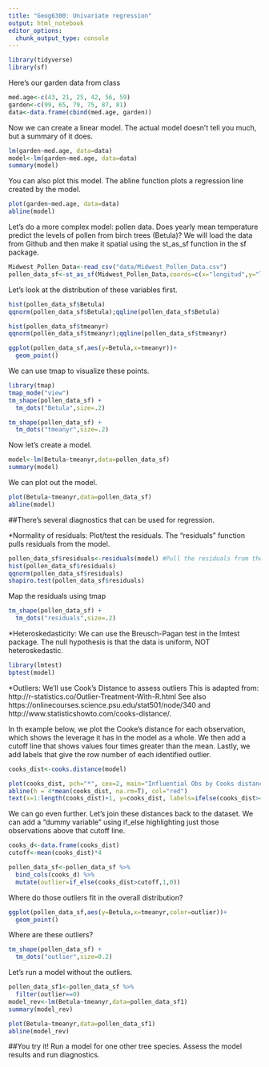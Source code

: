 ```yaml
---
title: "Geog6300: Univariate regression"
output: html_notebook
editor_options: 
  chunk_output_type: console
---
```


```r
library(tidyverse)
library(sf)
```


Here's our garden data from class
```r
med.age<-c(43, 21, 25, 42, 56, 59)
garden<-c(99, 65, 79, 75, 87, 81)
data<-data.frame(cbind(med.age, garden))
```

Now we can create a linear model. The actual model doesn't tell you much, but a summary of it does.
```r
lm(garden~med.age, data=data) 
model<-lm(garden~med.age, data=data)
summary(model)
```

You can also plot this model. The abline function plots a regression line created by the model.
```r
plot(garden~med.age, data=data)
abline(model) 
```

Let's do a more complex model: pollen data. Does yearly mean temperature predict the levels of pollen from birch trees (Betula)? We will load the data from Github and then make it spatial using the st_as_sf function in the sf package.

```r
Midwest_Pollen_Data<-read_csv("data/Midwest_Pollen_Data.csv")
pollen_data_sf<-st_as_sf(Midwest_Pollen_Data,coords=c(x="longitud",y="latitude"),crs=4326)
```

Let's look at the distribution of these variables first.
```r
hist(pollen_data_sf$Betula)
qqnorm(pollen_data_sf$Betula);qqline(pollen_data_sf$Betula)

hist(pollen_data_sf$tmeanyr)
qqnorm(pollen_data_sf$tmeanyr);qqline(pollen_data_sf$tmeanyr)

ggplot(pollen_data_sf,aes(y=Betula,x=tmeanyr))+
  geom_point()
```

We can use tmap to visualize these points.

```r
library(tmap)
tmap_mode("view")
tm_shape(pollen_data_sf) +
  tm_dots("Betula",size=.2)

tm_shape(pollen_data_sf) +
  tm_dots("tmeanyr",size=.2)
```

Now let's create a model.
```r
model<-lm(Betula~tmeanyr,data=pollen_data_sf)
summary(model)
```

We can plot out the model.
```r
plot(Betula~tmeanyr,data=pollen_data_sf)
abline(model)
```

##There's several diagnostics that can be used for regression.

*Normality of residuals: Plot/test the residuals. The "residuals" function pulls residuals from the model.
```r
pollen_data_sf$residuals<-residuals(model) #Pull the residuals from the model
hist(pollen_data_sf$residuals)
qqnorm(pollen_data_sf$residuals)
shapiro.test(pollen_data_sf$residuals)
```

Map the residuals using tmap
```r
tm_shape(pollen_data_sf) +
  tm_dots("residuals",size=.2)
```

*Heteroskedasticity: We can use the Breusch-Pagan test in the lmtest package. The null hypothesis is that the data is uniform, NOT heteroskedastic.
```r
library(lmtest)
bptest(model)
```

*Outliers: We'll use Cook's Distance to assess outliers This is adapted from: http://r-statistics.co/Outlier-Treatment-With-R.html See also https://onlinecourses.science.psu.edu/stat501/node/340 and http://www.statisticshowto.com/cooks-distance/.

In th example below, we plot the Cooke's distance for each observation, which shows the leverage it has in the model as a whole. We then add a cutoff line that shows values four times greater than the mean. Lastly, we add labels that give the row number of each identified outlier.

```r
cooks_dist<-cooks.distance(model)

plot(cooks_dist, pch="*", cex=2, main="Influential Obs by Cooks distance")
abline(h = 4*mean(cooks_dist, na.rm=T), col="red") 
text(x=1:length(cooks_dist)+1, y=cooks_dist, labels=ifelse(cooks_dist>4*mean(cooks_dist, na.rm=T),names(cooks_dist),""), col="red")  
```

We can go even further. Let's join these distances back to the dataset. We can add a "dummy variable" using if_else highlighting just those observations above that cutoff line.

```r
cooks_d<-data.frame(cooks_dist)
cutoff<-mean(cooks_dist)*4

pollen_data_sf<-pollen_data_sf %>%
  bind_cols(cooks_d) %>%
  mutate(outlier=if_else(cooks_dist>cutoff,1,0)) 
```

Where do those outliers fit in the overall distribution?

```r
ggplot(pollen_data_sf,aes(y=Betula,x=tmeanyr,color=outlier))+
  geom_point()
```

Where are these outliers?
```r
tm_shape(pollen_data_sf) +
  tm_dots("outlier",size=0.2)
```

Let's run a model without the outliers.
```r
pollen_data_sf1<-pollen_data_sf %>%
  filter(outlier==0)
model_rev<-lm(Betula~tmeanyr,data=pollen_data_sf1)
summary(model_rev)

plot(Betula~tmeanyr,data=pollen_data_sf1)
abline(model_rev)
```

##You try it!
Run a model for one other tree species. Assess the model results and run diagnostics.